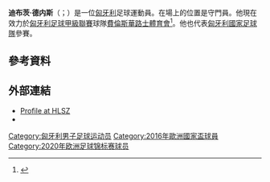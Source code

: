 {{short description|Hungarian footballer}}
{{Use dmy dates|date=July 2021}}
{{Infobox football biography
| name        = 迪布茨·德內斯 <br/>Dénes Dibusz
| fullname    = Dénes Dibusz
| image       = 
| image_size  = 220
| height      = 1.88 m
| birth_date  = {{birth date and age|df=yes|1990|11|16}}
| birth_place = {{HUN}}[[佩奇|佩奇]]
| currentclub = [[費倫斯華路士體育會|費倫斯華路士]]
| clubnumber  = 90
| position    = [[守門員|守門員]]
| youthyears1 = 2002–2008 | youthclubs1 = [[佩奇足球俱樂部|佩奇]]
| years1 = 2008–2014 | clubs1 = [[佩奇足球俱樂部|佩奇]] | caps1 =  99 | goals1 = 0
| years2 = 2009–2010 | clubs2 = → [[包爾奇足球俱樂部|包爾奇]] (外借)    | caps2 =  20 | goals2 = 0
| years3 = 2014–     | clubs3 = [[費倫斯華路士體育會|費倫斯華路士]] | caps3 = 220 | goals3 = 0
| pcupdate = 2021年5月9日
| nationalyears1 = 2014–     | nationalteam1 = [[匈牙利國家足球隊|匈牙利]] | nationalcaps1 = 15 | nationalgoals1 = 0
| ntupdate = 2021年6月22日
}}

'''迪布茨·德内斯'''（{{lang-hu|Dibusz Dénes}}；{{bd|1990年|11月16日}}）是一位[[匈牙利|匈牙利]]足球運動員。在場上的位置是守門員。他現在效力於[[匈牙利足球甲級聯賽|匈牙利足球甲級聯賽]]球隊[[費倫斯華路士體育會|費倫斯華路士體育會]]<ref>{{cite web|url=http://www.uefa.com/memberassociations/association=hun/news/newsid=2249959.html|title=Ferencváros thump Videoton to end cup drought|date=20 May 2015|publisher=[[UEFA.com|UEFA.com]]|accessdate=2015-06-03|archive-date=2016-01-26|archive-url=https://web.archive.org/web/20160126094221/http://www.uefa.com/memberassociations/association=hun/news/newsid=2249959.html|dead-url=no}}</ref>。他也代表[[匈牙利國家足球隊|匈牙利國家足球隊]]參賽。

==參考資料==
{{Reflist}}

==外部連結==
*[http://www.hlsz.hu/index.php?tid=7&Jatekos=hPLÀf_89e458e Profile at HLSZ]
*{{Soccerway|denes-dibusz/150345}}

{{2016年歐洲國家盃匈牙利參賽名單}}
{{2020年欧洲足球锦标赛匈牙利参赛名单}}
{{DEFAULTSORT: Dénes, Dibusz}}
[[Category:匈牙利男子足球运动员|Category:匈牙利男子足球运动员]]
[[Category:2016年歐洲國家盃球員|Category:2016年歐洲國家盃球員]]
[[Category:2020年欧洲足球锦标赛球员|Category:2020年欧洲足球锦标赛球员]]